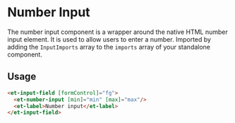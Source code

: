 # Number Input

The number input component is a wrapper around the native HTML number input element. It is used to allow users to enter a number.
Imported by adding the `InputImports` array to the `imports` array of your standalone component.

## Usage

```html
<et-input-field [formControl]="fg">
  <et-number-input [min]="min" [max]="max"/>
  <et-label>Number input</et-label>
</et-input-field>
```
